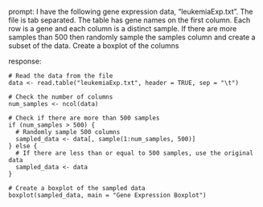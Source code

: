 prompt:
I have the following gene expression data, "leukemiaExp.txt". The file is tab separated. The table has gene names on the first column. Each row is a gene and each column is a distinct sample.  If there are more samples than 500 then randomly sample the samples column and create a subset of the data. Create a boxplot of the columns

response:
```
# Read the data from the file
data <- read.table("leukemiaExp.txt", header = TRUE, sep = "\t")

# Check the number of columns
num_samples <- ncol(data)

# Check if there are more than 500 samples
if (num_samples > 500) {
  # Randomly sample 500 columns
  sampled_data <- data[, sample(1:num_samples, 500)]
} else {
  # If there are less than or equal to 500 samples, use the original data
  sampled_data <- data
}

# Create a boxplot of the sampled data
boxplot(sampled_data, main = "Gene Expression Boxplot")
```

